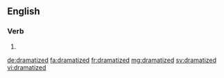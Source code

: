 ==English==

===Verb===
{{head|en}}

# {{en-past of|dramatize}}

[[de:dramatized]]
[[fa:dramatized]]
[[fr:dramatized]]
[[mg:dramatized]]
[[sv:dramatized]]
[[vi:dramatized]]